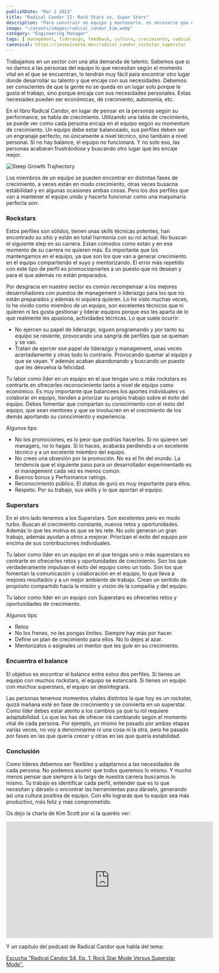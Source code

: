 ```yaml
---
publishDate: "Mar 1 2023"
title: "Radical Candor II: Rock Stars vs. Super Stars"
description: "Para construir un equipo y mantenerlo, es necesario que entiendas como cada persona encaja el trabajo en sus objetivos personales."
image: "~/assets/images/radical_candor_kim.webp"
category: "Engineering Manager"
tags: [ management, liderazgo, feedback, cultura, crecimiento, radical candor, libro ]
canonical: https://josavicente.dev/radical_candor_rockstar_superstar
---
```


Trabajamos en un sector con una alta demanda de talento. Sabemos que si no damos a las personas del equipo lo que necesitan según el momento vital en el que se encuentran, 
lo tendrán muy fácil para encontrar otro lugar donde desarrollar su talento y que encaje con sus necesidades. Debemos ser conscientes de que la gente no se queda en 
un lugar solo porque le gusta el trabajo, sino porque encaja con sus necesidades personales. Estas necesiades pueden ser económicas, de crecimiento, autonomía, etc.

En el libro Radical Candor, en lugar de pensar en la personas según su performance, se habla de crecimiento. Utilizando una tabla de crecimiento, se puede ver como cada persona 
encaja en el equipo según su momentum de crecimiento. Un equipo debe estar balanceado, sus perfiles deben ser un engranaje perfecto, no únicamente a nivel técnico, sino también
a nivel personal. Si no hay balance, el equipo no funcionará. Y no solo eso, las personas acabaran frustrándose y buscando otro lugar que les encaje mejor.

![Steep Growth Trajhectory](https://github.com/josavicente/josavicente-dev/blob/main/src/assets/images/steep_growth_trajectory.png?raw=true)

Los miembros de un equipo se pueden encontrar en distintas fases de crecimiento, a veces están en modo crecimiento, otras veces busacna estabilidad y en algunas ocasiones ambas cosas. 
Pero los dos perfiles que van a mantener el equipo unido y hacerlo funcionar como una maquinaria perfecta son:

### Rockstars

Estos perfiles son sólidos, tienen unas skills técnicas potentes, han encontrado su sitio y están en total harmonía con su rol actual. 
No buscan el siguiente step en su carrera. Estan cómodos como están y en ese momento de su carrera no quieren más. Es importante que los mantengamos en el equipo,
ya que son los que van a generar crecimiento en el equipo compartiendo el suyo y mentorizando. El error
más repetido con este tipo de perfil es promociopnarles a un puesto que no desean y para el que además no están preparados. 

Por desgracia en nuestro sector es común recompensar a los mejores desarrolladores con puestos de management o liderazgo para los que no están preparados y además ni siquiera quieren.
Lo he visto muchas veces, lo he vivido como miembro de un equipo, son excelentes técnicos que ni quieren ni les gusta gestionar y liderar equipos porque eso les aparta de lo que realmente les apasiona, actividades técnicas. 
Lo que suele ocurrir:

- No ejercen su papel de liderazgo, siguen programando y por tanto su equipo se resiente, provocando una sangría de perfiles que se queman y se van.
- Tratan de ejercer ese papel de liderazgo y management, unas veces acertadamente y otras todo lo contrario. Provocando quemar al equipo y que se vayan. Y además acaban abandonando y buscando un puesto que les devuelva la felicidad.

Tu labor como líder en un equipo en el que tengas uno o más rockstars es centrarte en ofrecerles reconocimiento tanto a nivel de equipo como económico. Es muy importante que balancees 
los aportes individuales vs colaborar en equipo, tienden a priorizar su propio trabajo sobre el éxito del equipo. Debes fomentar que compartan su conocimiento con el resto del equipo,
que sean mentores y que se involucren en el crecimiento de los demás aportando su conocimiento y experiencia.

Algunos tips:
- No los promociones, es lo peor que podrías hacerles. Si no quieren ser managers, no lo hagas. Si lo haces, acabarás perdiendo a un excelente técnico y a un excelente miembro del equipo.
- No crees una obsesión por la promoción. No es el fin del mundo. La tendencia que el siguiente paso para un desarrollador experimentado es el management cada vez es menos común.
- Buenos bonus y Performance ratings. 
- Reconocimiento público. El status de gurú es muy importante para ellos.
- Respeto. Por su trabajo, sus skills y lo que aportan al equipo.

### Superstars

En el otro lado tenemos a los Superstars. Son excelentes pero en modo turbo. Buscan el crecimiento constante, nuevos retos y oportunidades. Además lo que les motiva es 
que se les rete. No solo generan un gran trabajo, además ayudan a otros a mejorar. Priorizan el éxito del equipo por encima de sus contribuciones individuales. 

Tu labor como líder en un equipo en el que tengas uno o más superstars es centrarte en ofrecerles retos y oportunidades de crecimiento. Son los que verdaderamente impulsan el éxito del equipo 
como un todo. Son los que fomentan la comunicación y colaboración en el equipo, lo que lleva a mejores resultados y a un mejor ambiente de trabajo. Crean un sentido de propósito compartido hacia la
misión y visión de la compañía y del equipo.

Tu labor como líder en un equipo con Superstars es ofrecerles retos y oportunidades de crecimiento. 

Algunos tips:
- Retos
- No los frenes, no les pongas límites. Siempre hay más por hacer.
- Define un plan de crecimiento para ellos. No lo dejes al azar.
- Mentorizalos o asignales un mentor que les guíe en su crecimiento.

### Encuentra el balance

El objetivo es encontrar el balance entre estos dos perfiles. Si tienes un equipo con muchos rockstars, el equipo se estancará. 
Si tienes un equipo con muchos superstars, el equipo se desintegrará.

Las personas tenemos momentos vitales distintos la que hoy es un rockstar, quizá mañana esté en fase de crecimiento y se convierta en un superstar. Como líder debes estar atento a los cambios 
ya que tu rol requiere adaptabilidad. Lo que les has de ofrecer irá cambiando según el momento vital de cada persona. 
Por ejemplo, yo mismo he pasado por ambas etapas varias veces, no voy a denominarme ni una cosa ni la otra, pero he pasado por fases en las que quería crecer y otras en las que quería estabilidad.

### Conclusión

Como líderes debemos ser flexibles y adaptarnos a las necesidades de cada persona. No podemos asumir que todos queremos lo mismo. Y mucho menos pensar que siempre a lo largo de nuestra carrera
buscamos lo mismo. Tu trabajo es identificar cada perfil, entender que es lo que necesitan y dárselo o encontrar las herramientas para dárselo, generando así una cultura positiva de equipo. Con ello
lograrás que tu equipo sea más productivo, más feliz y más comprometido.

Os dejo la charla de Kim Scott por si la queréis ver:

<iframe width="560" height="315" src="https://www.youtube.com/embed/3oChxm4eUbM" title="YouTube video player" frameborder="0" allow="accelerometer; autoplay; clipboard-write; encrypted-media; gyroscope; picture-in-picture; web-share" allowfullscreen></iframe>

Y un capítulo del podcast de Radical Candor que habla del tema:

<a class="spreaker-player" href="https://www.spreaker.com/user/16819062/radical-candor-s4-ep-1-rock-star-mode-ve" data-resource="episode_id=51829848" data-theme="light" data-playlist="false" data-cover="https://d3wo5wojvuv7l.cloudfront.net/images.spreaker.com/original/a8d4d0eb6492fc0b162e7c28eb3244f4.jpg" data-width="100%" data-height="200px">Escucha "Radical Candor S4, Ep. 1: Rock Star Mode Versus Superstar Mode".</a><script async src="https://widget.spreaker.com/widgets.js"></script>